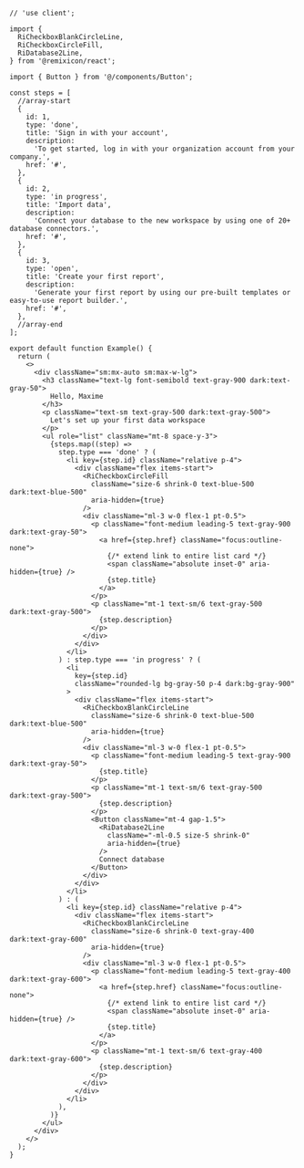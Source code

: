 ````tsx
// 'use client';

import {
  RiCheckboxBlankCircleLine,
  RiCheckboxCircleFill,
  RiDatabase2Line,
} from '@remixicon/react';

import { Button } from '@/components/Button';

const steps = [
  //array-start
  {
    id: 1,
    type: 'done',
    title: 'Sign in with your account',
    description:
      'To get started, log in with your organization account from your company.',
    href: '#',
  },
  {
    id: 2,
    type: 'in progress',
    title: 'Import data',
    description:
      'Connect your database to the new workspace by using one of 20+ database connectors.',
    href: '#',
  },
  {
    id: 3,
    type: 'open',
    title: 'Create your first report',
    description:
      'Generate your first report by using our pre-built templates or easy-to-use report builder.',
    href: '#',
  },
  //array-end
];

export default function Example() {
  return (
    <>
      <div className="sm:mx-auto sm:max-w-lg">
        <h3 className="text-lg font-semibold text-gray-900 dark:text-gray-50">
          Hello, Maxime
        </h3>
        <p className="text-sm text-gray-500 dark:text-gray-500">
          Let's set up your first data workspace
        </p>
        <ul role="list" className="mt-8 space-y-3">
          {steps.map((step) =>
            step.type === 'done' ? (
              <li key={step.id} className="relative p-4">
                <div className="flex items-start">
                  <RiCheckboxCircleFill
                    className="size-6 shrink-0 text-blue-500 dark:text-blue-500"
                    aria-hidden={true}
                  />
                  <div className="ml-3 w-0 flex-1 pt-0.5">
                    <p className="font-medium leading-5 text-gray-900 dark:text-gray-50">
                      <a href={step.href} className="focus:outline-none">
                        {/* extend link to entire list card */}
                        <span className="absolute inset-0" aria-hidden={true} />
                        {step.title}
                      </a>
                    </p>
                    <p className="mt-1 text-sm/6 text-gray-500 dark:text-gray-500">
                      {step.description}
                    </p>
                  </div>
                </div>
              </li>
            ) : step.type === 'in progress' ? (
              <li
                key={step.id}
                className="rounded-lg bg-gray-50 p-4 dark:bg-gray-900"
              >
                <div className="flex items-start">
                  <RiCheckboxBlankCircleLine
                    className="size-6 shrink-0 text-blue-500 dark:text-blue-500"
                    aria-hidden={true}
                  />
                  <div className="ml-3 w-0 flex-1 pt-0.5">
                    <p className="font-medium leading-5 text-gray-900 dark:text-gray-50">
                      {step.title}
                    </p>
                    <p className="mt-1 text-sm/6 text-gray-500 dark:text-gray-500">
                      {step.description}
                    </p>
                    <Button className="mt-4 gap-1.5">
                      <RiDatabase2Line
                        className="-ml-0.5 size-5 shrink-0"
                        aria-hidden={true}
                      />
                      Connect database
                    </Button>
                  </div>
                </div>
              </li>
            ) : (
              <li key={step.id} className="relative p-4">
                <div className="flex items-start">
                  <RiCheckboxBlankCircleLine
                    className="size-6 shrink-0 text-gray-400 dark:text-gray-600"
                    aria-hidden={true}
                  />
                  <div className="ml-3 w-0 flex-1 pt-0.5">
                    <p className="font-medium leading-5 text-gray-400 dark:text-gray-600">
                      <a href={step.href} className="focus:outline-none">
                        {/* extend link to entire list card */}
                        <span className="absolute inset-0" aria-hidden={true} />
                        {step.title}
                      </a>
                    </p>
                    <p className="mt-1 text-sm/6 text-gray-400 dark:text-gray-600">
                      {step.description}
                    </p>
                  </div>
                </div>
              </li>
            ),
          )}
        </ul>
      </div>
    </>
  );
}

````